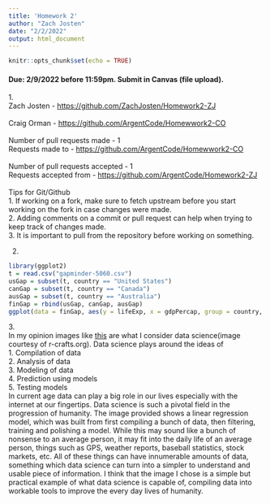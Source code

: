 ```yaml
---
title: 'Homework 2'
author: "Zach Josten"
date: "2/2/2022"
output: html_document
---
```


```r
knitr::opts_chunk$set(echo = TRUE)
```

#### Due: 2/9/2022 before 11:59pm. Submit in Canvas (file upload).  

1.\
Zach Josten - <https://github.com/ZachJosten/Homework2-ZJ>\
\
Craig Orman - <https://github.com/ArgentCode/Homewwork2-CO>\
\
Number of pull requests made - 1\
Requests made to - <https://github.com/ArgentCode/Homewwork2-CO>\
\
Number of pull requests accepted - 1\
Requests accepted from - <https://github.com/ArgentCode/Homework2-ZJ>\
\
Tips for Git/Github  
1. If working on a fork, make sure to fetch upstream before you start working on the fork in case changes were made.  
2. Adding comments on a commit or pull request can help when trying to keep track of changes made.  
3. It is important to pull from the repository before working on something.  


    


2. 
```r
library(ggplot2)
t = read.csv("gapminder-5060.csv")
usGap = subset(t, country == "United States")
canGap = subset(t, country == "Canada")
ausGap = subset(t, country == "Australia")
finGap = rbind(usGap, canGap, ausGap)
ggplot(data = finGap, aes(y = lifeExp, x = gdpPercap, group = country, color = country)) + geom_line()
```

3.\
In my opinion images like [this](https://external-content.duckduckgo.com/iu/?u=https%3A%2F%2Fvrzkj25a871bpq7t1ugcgmn9-wpengine.netdna-ssl.com%2Fwp-content%2Fuploads%2F2018%2F08%2Fvisualization-of-example-linear-regression-in-r.png&f=1&nofb=1) are what I consider data science(image courtesy of r-crafts.org). Data science plays around the ideas of\
1. Compilation of data\
2. Analysis of data\
3. Modeling of data\
4. Prediction using models\
5. Testing models\
In current age data can play a big role in our lives especially with the internet at our fingertips. Data science is such a pivotal field in the progression of humanity. The image provided shows a linear regression model, which was built from first compiling a bunch of data, then filtering, training and polishing a model. While this may sound like a bunch of nonsense to an average person, it may fit into the daily life of an average person, things such as GPS, weather reports, baseball statistics, stock markets, etc. All of these things can have innumerable amounts of data, something which data science can turn into a simpler to understand and usable piece of information. I think that the image I chose is a simple but practical example of what data science is capable of, compiling data into workable tools to improve the every day lives of humanity. 



